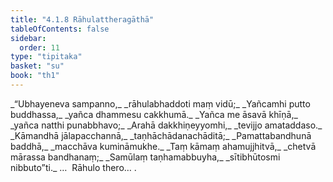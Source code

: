 ```yaml
---
title: "4.1.8 Rāhulattheragāthā"
tableOfContents: false
sidebar:
  order: 11
type: "tipitaka"
basket: "su"
book: "th1"
---
```



<DynamicBreadcrumb />

<Division number="295" book="th1">

<Paragraph number="538" type="verses" book="th1">
_“Ubhayeneva sampanno,_  
_rāhulabhaddoti maṃ vidū;_  
_Yañcamhi putto buddhassa,_  
_yañca dhammesu cakkhumā._  

</Paragraph>

</Division>
<Division number="296" book="th1">

<Paragraph number="539" type="verses" book="th1">
_Yañca me āsavā khīṇā,_  
_yañca natthi punabbhavo;_  
_Arahā dakkhiṇeyyomhi,_  
_tevijjo amataddaso._  

</Paragraph>

</Division>
<Division number="297" book="th1">

<Paragraph number="540" type="verses" book="th1">
_Kāmandhā jālapacchannā,_  
_taṇhāchādanachāditā;_  
_Pamattabandhunā baddhā,_  
_macchāva kumināmukhe._  

</Paragraph>

</Division>
<Division number="298" book="th1">

<Paragraph number="541" type="verses" book="th1">
_Taṃ kāmaṃ ahamujjhitvā,_  
_chetvā mārassa bandhanaṃ;_  
_Samūlaṃ taṇhamabbuyha,_  
_sītibhūtosmi nibbuto”ti._  


</Paragraph>
</Division>

<Paragraph number="542" type="center" book="th1">
…  Rāhulo thero… .
</Paragraph>